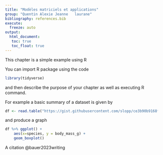 ---
title: "Modèles matriciels et applications"
group: "Quentin	Alexie Jeanne	laurane" 
bibliography: references.bib
execute: 
  freeze: auto
output: 
  html_document:
   toc: true
   toc_float: true
---


This chapter is a simple example using R

You can import R package using the code

```{r}
library(tidyverse)
```


and then describe the purpose of your chapter as well as executing R command.


For example a basic summary of a dataset is given by 

```{r}
df <- read.table("https://gist.githubusercontent.com/slopp/ce3b90b9168f2f921784de84fa445651/raw/4ecf3041f0ed4913e7c230758733948bc561f434/penguins.csv", sep = "," , header = TRUE)
```

and produce a graph

```{r}
df %>% ggplot() +
	aes(x=species, y = body_mass_g) +
	geom_boxplot()  
```


A citation @bauer2023writing